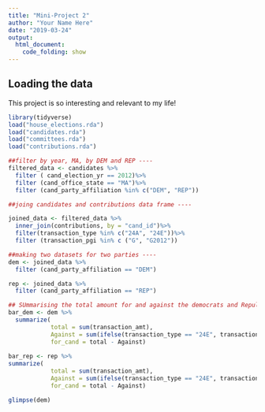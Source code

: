 ```yaml
---
title: "Mini-Project 2"
author: "Your Name Here"
date: "2019-03-24"
output: 
  html_document:
    code_folding: show
---
```



## Loading the data

This project is so interesting and relevant to my life!

```r
library(tidyverse)
load("house_elections.rda")
load("candidates.rda")
load("committees.rda")
load("contributions.rda")
```

```r
##filter by year, MA, by DEM and REP ----
filtered_data <- candidates %>%
  filter ( cand_election_yr == 2012)%>%
  filter (cand_office_state == "MA")%>%
  filter (cand_party_affiliation %in% c("DEM", "REP"))
```

```r
##joing candidates and contributions data frame ----

joined_data <- filtered_data %>%
  inner_join(contributions, by = "cand_id")%>%
  filter(transaction_type %in% c("24A", "24E"))%>%
  filter (transaction_pgi %in% c ("G", "G2012"))
```

```r
##making two datasets for two parties ----
dem <- joined_data %>%
  filter (cand_party_affiliation == "DEM")

rep <- joined_data %>%
  filter (cand_party_affiliation == "REP")
```


```r
## SUmmarising the total amount for and against the democrats and Repulican ----
bar_dem <- dem %>%
  summarize( 
            total = sum(transaction_amt), 
            Against = sum(ifelse(transaction_type == "24E", transaction_amt, 0)), 
            for_cand = total - Against)
  
bar_rep <- rep %>%
summarize( 
            total = sum(transaction_amt), 
            Against = sum(ifelse(transaction_type == "24E", transaction_amt, 0)), 
            for_cand = total - Against)
```

```r
glimpse(dem)
```





